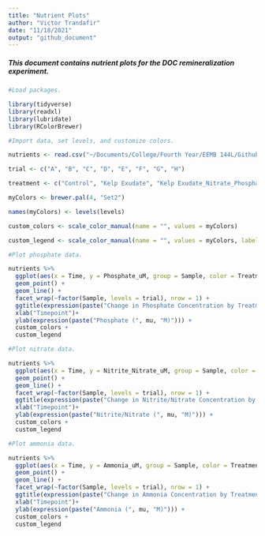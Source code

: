 ```yaml
---
title: "Nutrient Plots"
author: "Victor Trandafir"
date: "11/18/2021"
output: "github_document"
---
```


##### This document contains nutrient plots for the DOC remineralization experiment.

```r

#Load packages.

library(tidyverse)
library(readxl)
library(lubridate)
library(RColorBrewer)

```

```r

#Import data, set levels, and customize colors.

nutrients <- read.csv("~/Documents/College/Fourth Year/EEMB 144L/Github/144l_students_2021/Input_Data/week8/2021_nutrient_condensed.csv")

trial <- c("A", "B", "C", "D", "E", "F", "G", "H")

treatment <- c("Control", "Kelp Exudate", "Kelp Exudate_Nitrate_Phosphate", "Glucose_Nitrate_Phosphate")

myColors <- brewer.pal(4, "Set2")

names(myColors) <- levels(levels)

custom_colors <- scale_color_manual(name = "", values = myColors)

custom_legend <- scale_color_manual(name = "", values = myColors, labels = c("Control", "Kelp Exudate", "Kelp Exudate, Nitrate, & Phosphate", "Glucose, Nitrate, & Phosphate"))

```

```r

#Plot phosphate data.

nutrients %>%
  ggplot(aes(x = Time, y = Phosphate_uM, group = Sample, color = Treatment)) +
  geom_point() +
  geom_line() +
  facet_wrap(~factor(Sample, levels = trial), nrow = 1) +
  ggtitle(expression(paste("Change in Phosphate Concentration by Treatment Group"))) +
  xlab("Timepoint")+
  ylab(expression(paste("Phosphate (", mu, "M)"))) +
  custom_colors +
  custom_legend

```

```r

#Plot nitrate data.

nutrients %>%
  ggplot(aes(x = Time, y = Nitrite_Nitrate_uM, group = Sample, color = Treatment)) +
  geom_point() +
  geom_line() +
  facet_wrap(~factor(Sample, levels = trial), nrow = 1) +
  ggtitle(expression(paste("Change in Nitrite/Nitrate Concentration by Treatment Group"))) +
  xlab("Timepoint")+
  ylab(expression(paste("Nitrite/Nitrate (", mu, "M)"))) +
  custom_colors +
  custom_legend

```

```r

#Plot ammonia data.

nutrients %>%
  ggplot(aes(x = Time, y = Ammonia_uM, group = Sample, color = Treatment)) +
  geom_point() +
  geom_line() +
  facet_wrap(~factor(Sample, levels = trial), nrow = 1) +
  ggtitle(expression(paste("Change in Ammonia Concentration by Treatment Group"))) +
  xlab("Timepoint")+
  ylab(expression(paste("Ammonia (", mu, "M)"))) +
  custom_colors +
  custom_legend

```
